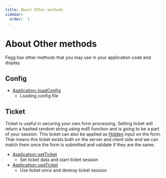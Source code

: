 ```yaml
---
title: About Other methods
sidebar:
  order:  1
---
```


# About Other methods

Fegg has other methods that you may use in your application code and display.

## Config

- [Application::loadConfig](/docs/fegg/basic/others/config/loadconfig)
  - Loading config file

## Ticket

Ticket is useful in securing your own form processing. Setting ticket will return a hashed random string using md5 function and is going to be a part of your session. This ticket can also be applied as [Hidden](/docs/fegg/basic/templates/rules/hidden) input on the form. That means this ticket exists both on the server and client side and we can match them once the form is submitted and validate if they are the same.

- [Application::setTicket](/docs/fegg/basic/others/tickets/setticket)
  - Set ticket data and start ticket session
- [Application::useTicket](/docs/fegg/basic/others/tickets/useticket)
  - Use ticket once and destroy ticket session
